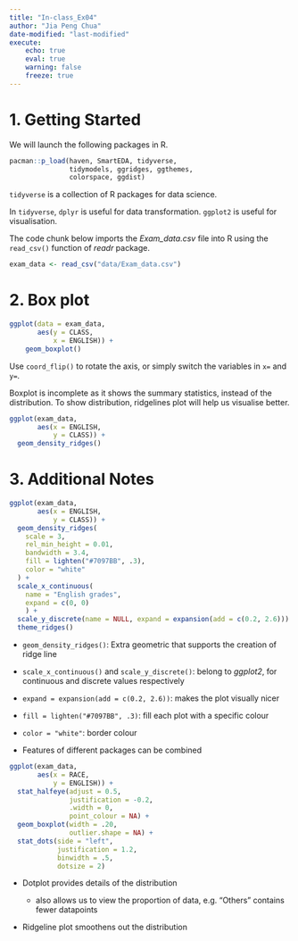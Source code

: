 ```yaml
---
title: "In-class_Ex04"
author: "Jia Peng Chua"
date-modified: "last-modified"
execute:
    echo: true
    eval: true
    warning: false
    freeze: true
---
```


# 1. Getting Started

We will launch the following packages in R.

```r
pacman::p_load(haven, SmartEDA, tidyverse, 
               tidymodels, ggridges, ggthemes,
               colorspace, ggdist)
```

::: callout-note
`tidyverse` is a collection of R packages for data science.

In `tidyverse`, `dplyr` is useful for data transformation. `ggplot2` is useful for visualisation.
:::

The code chunk below imports the *Exam_data.csv* file into R using the `read_csv()` function of *readr* package.

```r
exam_data <- read_csv("data/Exam_data.csv")
```

# 2. Box plot

```r
ggplot(data = exam_data,
       aes(y = CLASS,
           x = ENGLISH)) + 
    geom_boxplot() 
```

::: callout-note
Use `coord_flip()` to rotate the axis, or simply switch the variables in `x=` and `y=`.
:::

Boxplot is incomplete as it shows the summary statistics, instead of the distribution. To show distribution, ridgelines plot will help us visualise better.

```r
ggplot(exam_data, 
       aes(x = ENGLISH, 
           y = CLASS)) +
  geom_density_ridges()
```

#  3. Additional Notes

```r
ggplot(exam_data, 
       aes(x = ENGLISH, 
           y = CLASS)) +
  geom_density_ridges(
    scale = 3,
    rel_min_height = 0.01,
    bandwidth = 3.4,
    fill = lighten("#7097BB", .3),
    color = "white"
  ) +
  scale_x_continuous(
    name = "English grades",
    expand = c(0, 0)
    ) +
  scale_y_discrete(name = NULL, expand = expansion(add = c(0.2, 2.6))) +
  theme_ridges()
```

-   `geom_density_ridges()`: Extra geometric that supports the creation of ridge line

-   `scale_x_continuous()` and `scale_y_discrete()`: belong to *ggplot2*, for continuous and discrete values respectively

-   `expand = expansion(add = c(0.2, 2.6))`: makes the plot visually nicer

-   `fill = lighten("#7097BB", .3)`: fill each plot with a specific colour

-   `color = "white"`: border colour

-   Features of different packages can be combined

```r
ggplot(exam_data, 
       aes(x = RACE, 
           y = ENGLISH)) +
  stat_halfeye(adjust = 0.5,
               justification = -0.2,
               .width = 0,
               point_colour = NA) +
  geom_boxplot(width = .20,
               outlier.shape = NA) +
  stat_dots(side = "left", 
            justification = 1.2, 
            binwidth = .5,
            dotsize = 2)
```

-   Dotplot provides details of the distribution

    -   also allows us to view the proportion of data, e.g. "Others" contains fewer datapoints

-   Ridgeline plot smoothens out the distribution
